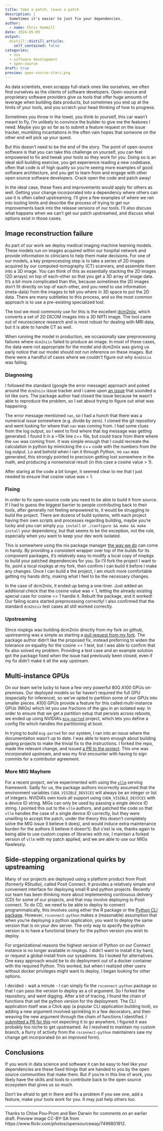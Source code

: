 ```yaml
---
title: Take a patch, leave a patch
description: |
  Sometimes it's easier to just fix your dependencies.
author:
  - name: Chris Hammill
date: 2024-05-09
output:
  distill::distill_article:
    self_contained: false
categories:
  - nix
  - software development
  - open-source
draft: true
preview: open-source-stars.png
---
```


As data scientists, even scrappy full-stack ones like ourselves, we often find ourselves as the clients of software developers. Open-source and proprietary software providers give us tools that offer huge amounts of leverage when building data products, but sometimes you end up at the limits of your tools, and you scratch your head thinking of how to progress.

Sometimes you throw in the towel, you think to yourself, this car wasn't meant to fly, I'm unlikely to convince the builder to give me the features I need. Maybe you go so far as to submit a feature request on the issue tracker, mumbling incantations in the often vain hopes that someone on the other end will pick up your quest.

But this doesn't need to be the end of the story. The point of open-source software is that you can take this challenge on yourself,
you can feel empowered to fix and tweak your tools so they work for you. Doing so is an ideal skill building exercise, you get experience reading a new codebase, often that code is of high quality so you're seeing more examples of good software architecture, and you get to learn from and engage with other open source software developers. Crack open the code and patch away! 

In the ideal case, these fixes and improvements would apply for others as well. Getting your change incorporated into a dependency where others can use it is often called upstreaming. I'll give a few examples of where we ran into tooling limits and describe the process of trying to get our improvements back into the release versions of our tools. I'll also discuss what happens when we can't get our patch upstreamed, and discuss what options exist in those cases.

## Image reconstruction failure

As part of our work we deploy medical imaging machine learning models. These models run on images acquired within our hospital network and provide information to clinicians to help them make decisions. For one of our models, a key preprocessing step is to take a series of 2D images acquired by our computed-tomography (CT) scanners, and assemble them into a 3D image. You can think of this as essentially stacking the 2D images (2D arrays) on top of each-other so that you get a 3D array of image data. It's a bit more complicated than this, because sometimes the 2D images don't fit directly on top of each-other, and you need to use information (meta-data) from the images to tell you where in 3D space to put the 2D data. There are many subtleties to this process, and so the most common approach is to use a pre-existing specialized tool. 

The tool we most commonly use for this is the excellent [dcm2niix](https://github.com/rordenlab/dcm2niix), which converts a set of 2D
DICOM images into a 3D NIfTI image. The tool came out of neuroscience research and is most robust for dealing with MRI data, but it is able to handle CT as well.

When running the model in production, we occasionally saw preprocessing failures where `dcm2niix` failed to produce an image. In most of these cases, the data were not appropriate for the model and dcm2niix was giving us early notice that our model should not run inference on these images. But there were a handful of cases where we couldn't figure out why `dcm2niix` was failing. 

### Diagnosing

I followed the standard (google the error message) approach and poked around the `dcm2niix` issue tracker and I came upon [an issue](https://github.com/rordenlab/dcm2niix/issues/782) that sounded a lot like ours. The package author had closed the issue because he wasn't able to reproduce the problem, so I set about trying to figure out what was happening.

The error message mentioned `nan`, so I had a hunch that there was a numerical issue somewhere (e.g. divide by zero). I cloned the git repository and went looking for where that `nan` was coming from. I had some clues from the log output, so I went to find where that log message was getting generated. I found it in a ~10k line c++ file, but could trace from there where the `nan` was coming from. It was simple enough that I could recreate the calculation in python by mimicking the c++ code with the numbers from the log output. Lo and behold when I ran it through Python, no `nan` was generated, this strongly pointed to precision getting lost somewhere in the math, and producing a nonsensical result (in this case a cosine value > 1).

After staring at the code a bit longer, it seemed clear to me that I just needed to ensure that cosine value was < 1. 

### Fixing

In order to fix open-source code you need to be able to build it from source. If I had to guess the biggest barrier to people contributing back to their tools, after generally not feeling empowered to, it would be struggling to build the project. There are dozens of build systems, with each project having their own scripts and processes regarding building, maybe you're lucky and you can simply `pip install` or `./configure && make && make install` your dependency, but that seems to be the exception, not the rule, especially when you want to keep your dev work isolated.

This is somewhere using the nix package manager [the way we do](../2023-02-28-medical-imaging-with-nix) can come in handy. By providing a consistent wrapper over top of the builds for its component packages, it's relatively easy to modify a local copy of nixpkgs to build your patched dependencies for you. So I'll fork the project I want to fix, point a local nixpkgs at my fork, then confirm I can build it before I make any changes. Once I can build a the project, I am much more comfortable getting my hands dirty, making what I feel to be the necessary changes.

In the case of dcm2niix, it ended up being a one-liner. Just added an additional check that the cosine value was < 1, letting the already existing special case for cosine == 1 handle it. Rebuilt the package, and it worked! Our failing scans started preprocessing correctly! I also confirmed that the standard `dcm2niix` test cases all still worked correctly.

### Upstreaming

Since nixpkgs was building dcm2niix directly from my fork on github, upstreaming was a simple as starting a [pull request from my fork](https://github.com/rordenlab/dcm2niix/pull/791). The package author didn't like the proposed fix, instead preferring to widen the tolerance on equality for the cosine == 1 test, but I was able to confirm that fix also solved my problem. Providing a test case and an example solution got the package fixed when the issue had previously been closed, even if my fix didn't make it all the way upstream.

## Multi-instance GPUs

On our team we're lucky to have a few very powerful 80G A100 GPUs on-premises. Our deployed models so far haven't required the full GPU
(especially for inference), so we've opted to partition some of our GPUs into smaller pieces. A100 GPUs provide a feature for this called multi-instance GPUs (MIGs) which let you use fractions of the gpu in an isolated way. In order to ensure that we get a partition
setup that persists across reboots, we ended up using NVIDIA's [`mig-parted`](https://github.com/NVIDIA/mig-parted) project, which lets you define a config file which handles the partitioning at boot.

In trying to build `mig-parted` for our system, I ran into an issue where the documentation wasn't up to date. I was able to learn enough about building golang projects to make the trivial fix to the instructions. I forked the repo, made the relevant change, and issued [a PR to the project](https://github.com/NVIDIA/mig-parted/pull/28). This one was incorporated upstream, and was my first encounter with having to sign commits for a contributor agreement.

### More MIG Mayhem

For a recent project, we've experimented with using the [`vllm`](https://github.com/vllm-project/vllm) serving framework. Sadly for us, the package authors incorrectly assumed that the environment variables `CUDA_VISIBLE_DEVICES` will always be an integer or list of integers. NVIDIA's own tools all support using `CUDA_VISIBLE_DEVICES` with a device ID string. MIGs can only be used by passing a single device ID string. I pointed this out to the `vllm` authors, and patched the code so that `vllm` handles the case of a single device ID correctly, but they were unwilling to accept the patch, under the theory this doesn't completely solve the MIG issue (I believe it does), and would induce extra maintenance burden for the authors (I believe it doesn't). But c'est la vie, thanks again to being able to use custom copies of libraries with nix, I maintain a forked version of `vllm` with my patch applied, and we are able to use our MIGs flawlessly.

## Side-stepping organizational quirks by upstreaming

Many of our projects are deployed using a platform product from Posit (formerly RStudio), called Posit Connect. It provides a relatively simple and convenient interface for deploying small R and python projects. Recently our team has been thinking more about implementing continuous delivery (CD) for some of our projects, and that may involve deploying to Posit connect. To do CD, we need to be able to deploy to connect programmatically, this involves using either the R package or the [Python CLI package](https://github.com/posit-dev/rsconnect-python). However, `rsconnect-python` makes a (reasonable) assumption that when you're deploying a python application, you want to deploy the same version that is on your dev server. The only way to specify the python version is to have a functional binary for the python version you wish to deploy.

For organizational reasons the highest version of Python on our Connect instance is no longer available in nixpkgs. I didn't want to install it by hand, or request a global install from our sysadmins. So I looked for alternatives. One easy approach would be to do deployment out of a docker container with the required Python. This worked, but when I realized other users without docker privileges might want to deploy, I began looking for other options.

I decided - wait a minute - I can simply fix the `rsconnect-python` package so that I can pass the version to deploy as a cli argument. So I forked the repository, and went digging. After a bit of tracing, I found the chain of functions that set the python version for the deployment. The CLI application itself was a Click app (a popular CLI application building tool), so adding a new argument involved sprinkling in a few decorators, and then weaving the new argument through the chain of functions I identified. I [submitted a PR for this](https://github.com/posit-dev/rsconnect-python/pull/615) not expecting it to go anywhere, I figured it was probably too niche to get upstreamed. As I resolved to maintain my custom branch, a flurry of activity from the `rsconnect-python` maintainers saw my change get incorporated (in an improved form).

## Conclusions

If you work in data science and software it can be easy to feel like your dependencies are these fixed things that are handed to you by the open source communities that make them. But if you're in this line of work, you likely have the skills and tools to contribute back to the open source ecosystem that gives us so much.

Don't be afraid to get in there and fix a problem if you see one, add a feature, make your tools work for you. It may just help others too.

---

Thanks to Chloe Pou-Prom and Ben Darwin for comments on an earlier draft. Preview image CC-BY-SA from https://www.flickr.com/photos/opensourceway/7496801912.
